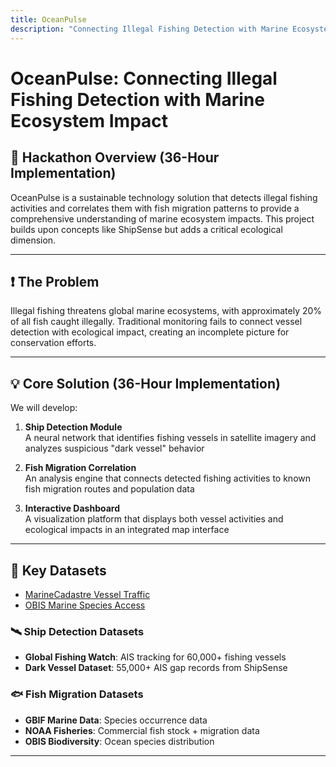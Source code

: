 ```yaml
---
title: OceanPulse
description: "Connecting Illegal Fishing Detection with Marine Ecosystem Impact"
---
```


# OceanPulse: Connecting Illegal Fishing Detection with Marine Ecosystem Impact

## 🌊 Hackathon Overview (36-Hour Implementation)

OceanPulse is a sustainable technology solution that detects illegal fishing activities and correlates them with fish migration patterns to provide a comprehensive understanding of marine ecosystem impacts. This project builds upon concepts like ShipSense but adds a critical ecological dimension.

---

## ❗ The Problem

Illegal fishing threatens global marine ecosystems, with approximately 20% of all fish caught illegally. Traditional monitoring fails to connect vessel detection with ecological impact, creating an incomplete picture for conservation efforts.

---

## 💡 Core Solution (36-Hour Implementation)

We will develop:

1. **Ship Detection Module**  
   A neural network that identifies fishing vessels in satellite imagery and analyzes suspicious "dark vessel" behavior

2. **Fish Migration Correlation**  
   An analysis engine that connects detected fishing activities to known fish migration routes and population data

3. **Interactive Dashboard**  
   A visualization platform that displays both vessel activities and ecological impacts in an integrated map interface

---

## 🧭 Key Datasets

- [MarineCadastre Vessel Traffic](http://hub.marinecadastre.gov/pages/vesseltraffic)
- [OBIS Marine Species Access](https://obis.org/data/access/)

### 🛰️ Ship Detection Datasets

- **Global Fishing Watch**: AIS tracking for 60,000+ fishing vessels  
- **Dark Vessel Dataset**: 55,000+ AIS gap records from ShipSense

### 🐟 Fish Migration Datasets

- **GBIF Marine Data**: Species occurrence data  
- **NOAA Fisheries**: Commercial fish stock + migration data  
- **OBIS Biodiversity**: Ocean species distribution

---


